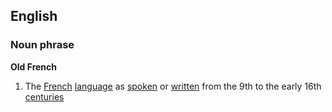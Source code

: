 ==English==
===Noun phrase===
'''Old French'''
# The [[French]] [[language]] as [[spoken]] or  [[written]] from the 9th to the early 16th [[century|centuries]]